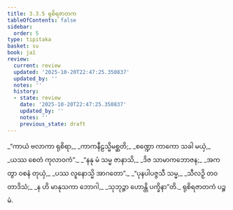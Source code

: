 ```yaml
---
title: 3.3.5 ရုစိရဇာတက
tableOfContents: false
sidebar:
  order: 5
type: tipitaka
basket: su
book: ja1
review:
  current: review
  updated: '2025-10-20T22:47:25.350837'
  updated_by: ''
  notes: ''
  history:
  - state: review
    date: '2025-10-20T22:47:25.350837'
    updated_by: ''
    notes: ''
    previous_state: draft
---
```



<DynamicBreadcrumb />


<ReviewStatus review={frontmatter.review} showDetails={true} />

<HypothesisAnnotation frontmatter={frontmatter} />

<Division number="73" book="ja1" e="ch" v="22" p="81">

<Paragraph number="770" type="verses" book="ja1">
_“ကာယံ ဗလာကာ ရုစိရာ,_  
_ကာကနီဠသ္မိမစ္ဆတိ;_  
_စဏ္ဍော ကာကော သခါ မယှံ,_  
_ယဿ စေတံ ကုလာဝကံ”._  

</Paragraph>

</Division>
<Division number="74" book="ja1" e="ch" v="22" p="81">

<Paragraph number="771" type="verses" book="ja1">
_“နနု မံ သမ္မ ဇာနာသိ,_  
_ဒိဇ သာမာကဘောဇန;_  
_အကတွာ ဝစနံ တုယှံ,_  
_ပဿ လူနောသ္မိ အာဂတော”._  

</Paragraph>

</Division>
<Division number="75" book="ja1" e="ch" v="22" p="81">

<Paragraph number="772" type="verses" book="ja1">
_“ပုနပါပဇ္ဇသီ သမ္မ,_  
_သီလဉှိ တဝ တာဒိသံ;_  
_န ဟိ မာနုသကာ ဘောဂါ,_  
_သုဘုဉ္ဇာ ဟောန္တိ ပက္ခိနာ”တိ._  


</Paragraph>
</Division>

<Paragraph number="773" type="center" book="ja1">
ရုစိရဇာတကံ ပဉ္စမံ.
</Paragraph>